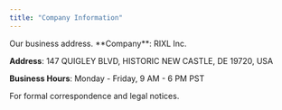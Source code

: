 ```yaml
---
title: "Company Information"
---
```


<Card title="Company Information">
  Our business address.
  **Company**: RIXL Inc.

  **Address**: 147 QUIGLEY BLVD, HISTORIC NEW CASTLE, DE 19720, USA

  **Business Hours**: Monday - Friday, 9 AM - 6 PM PST

  For formal correspondence and legal notices.
</Card>

